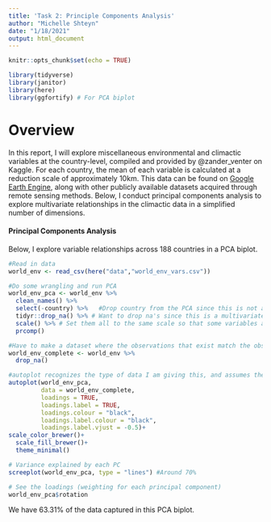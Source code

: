 ```yaml
---
title: 'Task 2: Principle Components Analysis'
author: "Michelle Shteyn"
date: "1/18/2021"
output: html_document
---
```


```r
knitr::opts_chunk$set(echo = TRUE)

library(tidyverse)
library(janitor)
library(here)
library(ggfortify) # For PCA biplot
```

# Overview

In this report, I will explore miscellaneous environmental and climactic variables at the country-level, compiled and provided by @zander_venter on Kaggle. For each country, the mean of each variable is calculated at a reduction scale of approximately 10km. This data can be found on [Google Earth Engine](https://earthengine.google.com/), along with other publicly available datasets acquired through remote sensing methods. Below, I conduct principal components analysis to explore multivariate relationships in the climactic data in a simplified number of dimensions.


#### Principal Components Analysis

Below, I explore variable relationships across 188 countries in a PCA biplot. 

```r

#Read in data
world_env <- read_csv(here("data","world_env_vars.csv"))

#Do some wrangling and run PCA
world_env_pca <- world_env %>% 
  clean_names() %>% 
  select(-country) %>%   #Drop country from the PCA since this is not a numeric variable and can't be scaled
  tidyr::drop_na() %>% # Want to drop na's since this is a multivariate analysis
  scale() %>% # Set them all to the same scale so that some variables are not weighted more than others
  prcomp()

#Have to make a dataset where the observations that exist match the obs that were used to create the PCA biplot, but still contain the other variables. Those are good to have because we can use other variables to update the aesthetics of the autoplot.
world_env_complete <- world_env %>% 
  drop_na()

#autoplot recognizes the type of data I am giving this, and assumes the type of output I want to create
autoplot(world_env_pca,
         data = world_env_complete,
         loadings = TRUE,
         loadings.label = TRUE,
         loadings.colour = "black",
         loadings.label.colour = "black",
         loadings.label.vjust = -0.5)+
scale_color_brewer()+
  scale_fill_brewer()+
  theme_minimal()

# Variance explained by each PC
screeplot(world_env_pca, type = "lines") #Around 70%

# See the loadings (weighting for each principal component)
world_env_pca$rotation
```
We have 63.31% of the data captured in this PCA biplot.









